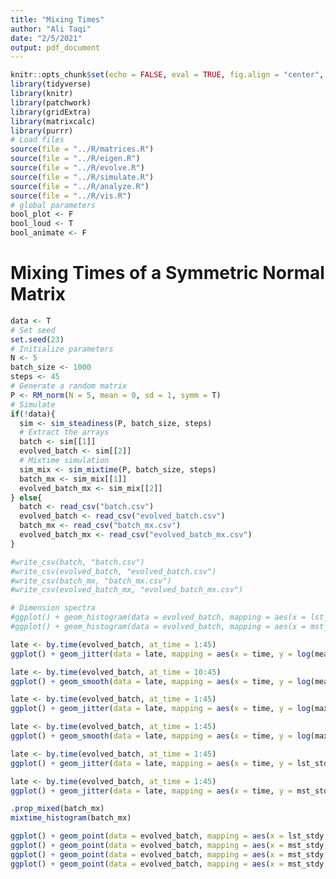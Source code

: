 ```yaml
---
title: "Mixing Times"
author: "Ali Taqi"
date: "2/5/2021"
output: pdf_document
---
```


```r
knitr::opts_chunk$set(echo = FALSE, eval = TRUE, fig.align = "center", message = FALSE, warning = FALSE)
library(tidyverse)
library(knitr)
library(patchwork)
library(gridExtra)
library(matrixcalc)
library(purrr)
# Load files
source(file = "../R/matrices.R")
source(file = "../R/eigen.R")
source(file = "../R/evolve.R")
source(file = "../R/simulate.R")
source(file = "../R/analyze.R")
source(file = "../R/vis.R")
# global parameters
bool_plot <- F
bool_loud <- T
bool_animate <- F
```

# Mixing Times of a Symmetric Normal Matrix

```r
data <- T
# Set seed
set.seed(23) 
# Initialize parameters
N <- 5
batch_size <- 1000
steps <- 45
# Generate a random matrix
P <- RM_norm(N = 5, mean = 0, sd = 1, symm = T)
# Simulate
if(!data){
  sim <- sim_steadiness(P, batch_size, steps)
  # Extract the arrays
  batch <- sim[[1]]
  evolved_batch <- sim[[2]]
  # Mixtime simulation
  sim_mix <- sim_mixtime(P, batch_size, steps)
  batch_mx <- sim_mix[[1]]
  evolved_batch_mx <- sim_mix[[2]]
} else{
  batch <- read_csv("batch.csv")
  evolved_batch <- read_csv("evolved_batch.csv")
  batch_mx <- read_csv("batch_mx.csv")
  evolved_batch_mx <- read_csv("evolved_batch_mx.csv")
}
```

```r
#write_csv(batch, "batch.csv")
#write_csv(evolved_batch, "evolved_batch.csv")
#write_csv(batch_mx, "batch_mx.csv")
#write_csv(evolved_batch_mx, "evolved_batch_mx.csv")
```

```r
# Dimension spectra
#ggplot() + geom_histogram(data = evolved_batch, mapping = aes(x = lst_stdy))
#ggplot() + geom_histogram(data = evolved_batch, mapping = aes(x = mst_stdy))
```

```r
late <- by.time(evolved_batch, at_time = 1:45)
ggplot() + geom_jitter(data = late, mapping = aes(x = time, y = log(mean_stdns), color = as.factor(element_index))) + theme(legend.position = "none")
```

```r
late <- by.time(evolved_batch, at_time = 10:45)
ggplot() + geom_smooth(data = late, mapping = aes(x = time, y = log(mean_stdns), color = as.factor(element_index)), se = F) + theme(legend.position = "none")
```

```r
late <- by.time(evolved_batch, at_time = 1:45)
ggplot() + geom_jitter(data = late, mapping = aes(x = time, y = log(max_stdns), color = as.factor(element_index))) + theme(legend.position = "none")
```

```r
late <- by.time(evolved_batch, at_time = 1:45)
ggplot() + geom_smooth(data = late, mapping = aes(x = time, y = log(max_stdns), color = as.factor(element_index)), se = F) + theme(legend.position = "none")
```

```r
late <- by.time(evolved_batch, at_time = 1:45)
ggplot() + geom_jitter(data = late, mapping = aes(x = time, y = lst_stdy, color = as.factor(element_index))) + theme(legend.position = "none")
```

```r
late <- by.time(evolved_batch, at_time = 1:45)
ggplot() + geom_jitter(data = late, mapping = aes(x = time, y = mst_stdy, color = as.factor(element_index))) + theme(legend.position = "none")
```


```r
.prop_mixed(batch_mx)
mixtime_histogram(batch_mx)
```

```r
ggplot() + geom_point(data = evolved_batch, mapping = aes(x = lst_stdy, y = mean_stdns))
ggplot() + geom_point(data = evolved_batch, mapping = aes(x = mst_stdy, y = mean_stdns))
ggplot() + geom_point(data = evolved_batch, mapping = aes(x = mst_stdy, y = max_stdns))
ggplot() + geom_point(data = evolved_batch, mapping = aes(x = mst_stdy, y = max_stdns))
```


